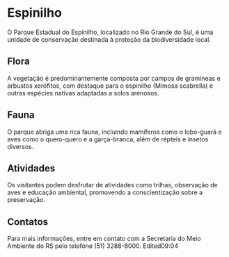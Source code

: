 # Espinilho

O Parque Estadual do Espinilho, localizado no Rio Grande do Sul, é uma unidade de conservação destinada à proteção da biodiversidade local.

## Flora

A vegetação é predominantemente composta por campos de gramíneas e arbustos xerófitos, com destaque para o espinilho (Mimosa scabrella) e outras espécies nativas adaptadas a solos arenosos.

## Fauna

O parque abriga uma rica fauna, incluindo mamíferos como o lobo-guará e aves como o quero-quero e a garça-branca, além de répteis e insetos diversos.

## Atividades

Os visitantes podem desfrutar de atividades como trilhas, observação de aves e educação ambiental, promovendo a conscientização sobre a preservação.

## Contatos

Para mais informações, entre em contato com a Secretaria do Meio Ambiente do RS pelo telefone (51) 3288-8000.
Edited09:04